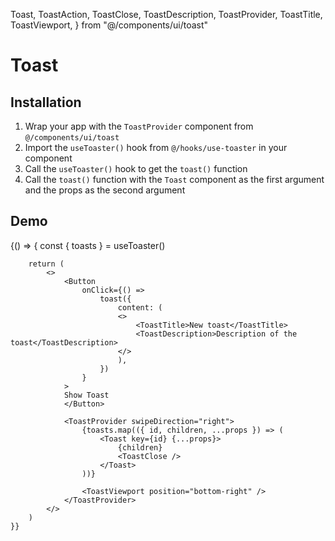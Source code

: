 
  Toast,
  ToastAction,
  ToastClose,
  ToastDescription,
  ToastProvider,
  ToastTitle,
  ToastViewport,
} from "@/components/ui/toast"

<Meta title="Toast" component={Toast} />

# Toast

## Installation

1. Wrap your app with the `ToastProvider` component from `@/components/ui/toast`
2. Import the `useToaster()` hook from `@/hooks/use-toaster` in your component
3. Call the `useToaster()` hook to get the `toast()` function
4. Call the `toast()` function with the `Toast` component as the first argument and the props as the second argument

## Demo

<Story name="Primary">
    {() => {
        const { toasts } = useToaster()

        return (
            <>
                <Button
                    onClick={() =>
                        toast({
                            content: (
                            <>
                                <ToastTitle>New toast</ToastTitle>
                                <ToastDescription>Description of the toast</ToastDescription>
                            </>
                            ),
                        })
                    }
                >
                Show Toast
                </Button>

                <ToastProvider swipeDirection="right">
                    {toasts.map(({ id, children, ...props }) => (
                        <Toast key={id} {...props}>
                            {children}
                            <ToastClose />
                        </Toast>
                    ))}

                    <ToastViewport position="bottom-right" />
                </ToastProvider>
            </>
        )
    }}

</Story>
